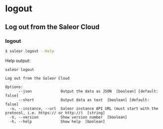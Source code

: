 # logout

## Log out from the Saleor Cloud

### logout

```sh
$ saleor logout --help
```

Help output:

```
saleor logout

Log out from the Saleor Cloud

Options:
      --json             Output the data as JSON  [boolean] [default: false]
      --short            Output data as text  [boolean] [default: false]
  -u, --instance, --url  Saleor instance API URL (must start with the protocol, i.e. https:// or http://)  [string]
  -V, --version          Show version number  [boolean]
  -h, --help             Show help  [boolean]
```
